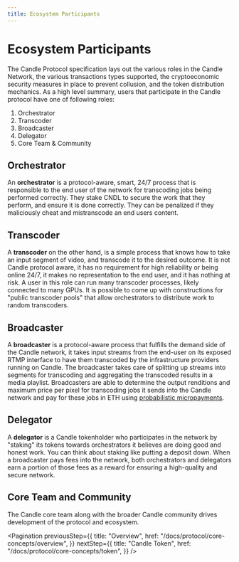 ```yaml
---
title: Ecosystem Participants
---
```


# Ecosystem Participants

The Candle Protocol specification lays out the various roles in the Candle
Network, the various transactions types supported, the cryptoeconomic security
measures in place to prevent collusion, and the token distribution mechanics. As
a high level summary, users that participate in the Candle protocol have one of
following roles:

1. Orchestrator
2. Transcoder
3. Broadcaster
4. Delegator
5. Core Team & Community

## Orchestrator

An **orchestrator** is a protocol-aware, smart, 24/7 process that is responsible
to the end user of the network for transcoding jobs being performed correctly.
They stake CNDL to secure the work that they perform, and ensure it is done
correctly. They can be penalized if they maliciously cheat and mistranscode an
end users content.

## Transcoder

A **transcoder** on the other hand, is a simple process that knows how to take
an input segment of video, and transcode it to the desired outcome. It is not
Candle protocol aware, it has no requirement for high reliability or being
online 24/7, it makes no representation to the end user, and it has nothing at
risk. A user in this role can run many transcoder processes, likely connected to
many GPUs. It is possible to come up with constructions for "public transcoder
pools" that allow orchestrators to distribute work to random transcoders.

## Broadcaster

A **broadcaster** is a protocol-aware process that fulfills the demand side of
the Candle network, it takes input streams from the end-user on its exposed RTMP
interface to have them transcoded by the infrastructure providers running on
Candle. The broadcaster takes care of splitting up streams into segments for
transcoding and aggregating the transcoded results in a media playlist.
Broadcasters are able to determine the output renditions and maximum price per
pixel for transcoding jobs it sends into the Candle network and pay for these
jobs in ETH using
[probabilistic micropayments](https://medium.com/@candlelabs/streamflow-probabilistic-micropayments-f3a647672462).

## Delegator

A **delegator** is a Candle tokenholder who participates in the network by
"staking" its tokens towards orchestrators it believes are doing good and honest
work. You can think about staking like putting a deposit down. When a
broadcaster pays fees into the network, both orchestrators and delegators earn a
portion of those fees as a reward for ensuring a high-quality and secure
network.

## Core Team and Community

The Candle core team along with the broader Candle community drives development
of the protocol and ecosystem.

<Pagination
  previousStep={{
    title: "Overview",
    href: "/docs/protocol/core-concepts/overview",
  }}
  nextStep={{
    title: "Candle Token",
    href: "/docs/protocol/core-concepts/token",
  }}
/>
